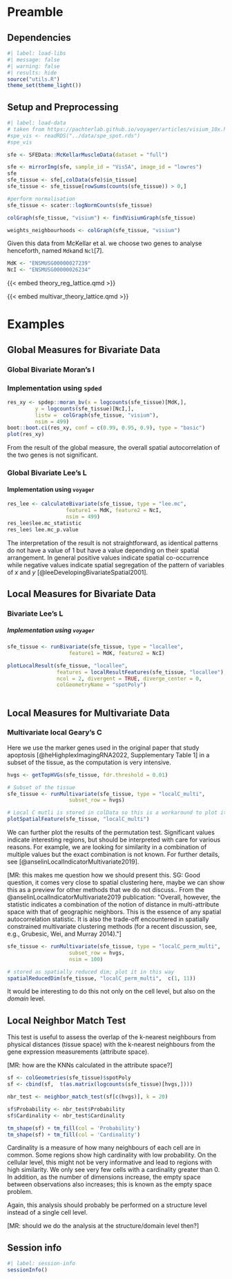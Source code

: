 # Preamble

## Dependencies

```r
#| label: load-libs
#| message: false
#| warning: false
#| results: hide
source("utils.R")
theme_set(theme_light())
```

## Setup and Preprocessing

```r
#| label: load-data
# taken from https://pachterlab.github.io/voyager/articles/visium_10x.html
#spe_vis <- readRDS("../data/spe_spot.rds")
#spe_vis

sfe <- SFEData::McKellarMuscleData(dataset = "full")

sfe <- mirrorImg(sfe, sample_id = "Vis5A", image_id = "lowres")
sfe
sfe_tissue <- sfe[,colData(sfe)$in_tissue]
sfe_tissue <- sfe_tissue[rowSums(counts(sfe_tissue)) > 0,]

#perform normalisation 
sfe_tissue <- scater::logNormCounts(sfe_tissue)

colGraph(sfe_tissue, "visium") <- findVisiumGraph(sfe_tissue)

weights_neighbourhoods <- colGraph(sfe_tissue, "visium")
```

Given this data from McKellar et al. we choose two genes to analyse henceforth, named `Mdk`and `Ncl`[7]. 


```r
MdK <- "ENSMUSG00000027239"
NcI <- "ENSMUSG00000026234"
```

{{< embed theory_reg_lattice.qmd >}}

{{< embed multivar_theory_lattice.qmd >}}

# Examples 

## Global Measures for Bivariate Data

### Global Bivariate Moran's I

### Implementation using `spded`

```r
res_xy <- spdep::moran_bv(x = logcounts(sfe_tissue)[MdK,],
         y = logcounts(sfe_tissue)[NcI,],
         listw =  colGraph(sfe_tissue, "visium"),
         nsim = 499)
boot::boot.ci(res_xy, conf = c(0.99, 0.95, 0.9), type = "basic")
plot(res_xy)
```

From the result of the global measure, the overall spatial autocorrelation of the two genes is not significant.

### Global Bivariate Lee's L

#### Implementation using `voyager`

```r
res_lee <- calculateBivariate(sfe_tissue, type = "lee.mc", 
                   feature1 = MdK, feature2 = NcI,
                   nsim = 499)
res_lee$lee.mc_statistic
res_lee$ lee.mc_p.value
```

The interpretation of the result is not straightforward, as identical patterns do not have a value of 1 but have a value depending on their spatial arrangement. In general positive values indicate spatial co-occurrence while negative values indicate spatial segregation of the pattern of variables of $x$ and $y$ [@leeDevelopingBivariateSpatial2001]. 

## Local Measures for Bivariate Data

### Bivariate Lee's L

##### Implementation using `voyager`

```r
sfe_tissue <- runBivariate(sfe_tissue, type = "locallee",
                    feature1 = MdK, feature2 = NcI)

plotLocalResult(sfe_tissue, "locallee", 
                features = localResultFeatures(sfe_tissue, "locallee"),
                ncol = 2, divergent = TRUE, diverge_center = 0,
                colGeometryName = "spotPoly") 
  
```


<!-- ### Implementation using `spdep` -->

<!-- ```{r} -->
<!-- loc <- lee(x = logcounts(sfe)["KRT17",], -->
<!--            y = logcounts(sfe)["TAGLN",], -->
<!--            n = length(logcounts(sfe)["TAGLN",]), -->
<!--            listw = weights_neighbourhoods) -->

<!-- #convert into a plain sf object for plotting -->
<!-- sf <- colGeometries(sfe)$cellSeg -->

<!-- sf$locEffect <- loc$localL -->

<!-- tm_shape(sf) + tm_fill(col = 'locEffect')   -->
<!-- ``` -->

<!-- [MR: do we need both implementations?] -->


## Local Measures for Multivariate Data

### Multivariate local Geary's C

Here we use the marker genes used in the original paper that study apoptosis [@heHighplexImagingRNA2022, Supplementary Table 1] in a subset of the tissue, as the computation is very intensive.

```r
hvgs <- getTopHVGs(sfe_tissue, fdr.threshold = 0.01)

# Subset of the tissue
sfe_tissue <- runMultivariate(sfe_tissue, type = "localC_multi",
                    subset_row = hvgs)

# Local C mutli is stored in colData so this is a workaround to plot it
plotSpatialFeature(sfe_tissue, "localC_multi")
```

We can further plot the results of the permutation test. Significant values indicate interesting regions, but should be interpreted with care for various reasons. For example, we are looking for similarity in a combination of multiple values but the exact combination is not known. For further details, see [@anselinLocalIndicatorMultivariate2019].

[MR: this makes me question how we should present this. SG: Good question, it comes very close to spatial clustering here, maybe we can show this as a preview for other methods that we do not discuss.. From the @anselinLocalIndicatorMultivariate2019 publication: "Overall, however, the statistic indicates a combination of the notion of distance in multi-attribute space with that of geographic neighbors. This is the essence of any spatial autocorrelation statistic. It is also the trade-off encountered in spatially constrained multivariate clustering methods (for a recent discussion, see, e.g., Grubesic, Wei, and Murray 2014)."]

```r
sfe_tissue <- runMultivariate(sfe_tissue, type = "localC_perm_multi",
                    subset_row = hvgs,
                    nsim = 100)

# stored as spatially reduced dim; plot it in this way
spatialReducedDim(sfe_tissue, "localC_perm_multi",  c(1, 11))
```

<!-- ```{r} -->
<!-- loc <- localC_perm(x = t(as.matrix(logcounts(sfe)[c("KRT17", "TAGLN"),])), -->
<!--        listw = weights_neighbourhoods, nsim = 1) -->

<!-- #convert into a plain sf object for plotting -->
<!-- sf <- colGeometries(sfe)$cellSeg -->

<!-- sf$locEffect <- loc -->

<!-- tm_shape(sf) + tm_fill(col = 'locEffect')   -->
<!-- ``` -->

It would be interesting to do this not only on the cell level, but also on the *domain* level.

## Local Neighbor Match Test

This test is useful to assess the overlap of the k-nearest neighbours from physical distances (tissue space) with the k-nearest neighbours from the gene expression measurements (attribute space).

[MR: how are the KNNs calculated in the attribute space?]

```r
sf <- colGeometries(sfe_tissue)$spotPoly
sf <- cbind(sf,  t(as.matrix(logcounts(sfe_tissue)[hvgs,])))

nbr_test <- neighbor_match_test(sf[c(hvgs)], k = 20)

sf$Probability <- nbr_test$Probability
sf$Cardinality <- nbr_test$Cardinality

tm_shape(sf) + tm_fill(col = 'Probability')  
tm_shape(sf) + tm_fill(col = 'Cardinality')  
```

Cardinality is a measure of how many neighbours of each cell are in common. Some regions show high cardinality with low probability. On the cellular level, this might not be very informative and lead to regions with high similarity. We only see very few cells with a cardinality greater than 0. In addition, as the number of dimensions increase, the empty space between observations also increases; this is known as the empty space problem. 

Again, this analysis should probably be performed on a structure level instead of a single cell level.  

[MR: should we do the analysis at the structure/domain level then?]

## Session info

```r
#| label: session-info
sessionInfo()
```
